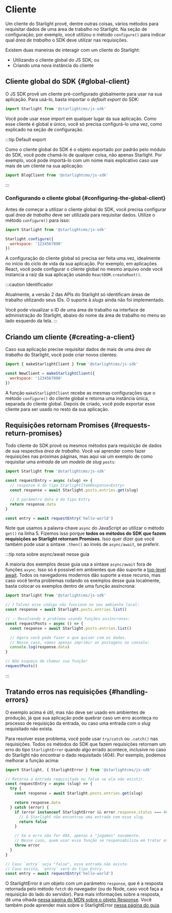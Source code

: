 # Cliente

Um cliente do Starlight provê, dentre outras coisas, vários métodos para requisitar dados de uma área de trabalho no
Starlight. Na seção de configuração, por exemplo, você utilizou o método `configure()` para indicar qual
*área de trabalho* o SDK deve utilizar nas requisições.

Existem duas maneiras de interagir com um cliente do Starlight:
- Utilizando o cliente global do JS SDK; ou
- Criando uma nova instância do cliente

## Cliente global do SDK {#global-client}

O JS SDK provê um cliente pré-configurado globalmente para usar na sua aplicação. Para usá-lo, basta importar o <i>default export</i>
do SDK:

```js
import Starlight from '@starlightcms/js-sdk'
```

Você pode usar esse <i>import</i> em qualquer lugar da sua aplicação. Como esse cliente é global e único, você só
precisa configurá-lo uma vez, como explicado na seção de configuração.

:::tip Default export

Como o cliente global do SDK é o objeto exportado por padrão pelo módulo do SDK, você pode chamá-lo de qualquer coisa,
não apenas Starlight. Por exemplo, você pode importá-lo com um nome mais explicativo caso use mais de um cliente
na sua aplicação:

```js
import BlogClient from '@starlightcms/js-sdk'
```

:::

### Configurando o cliente global {#configuring-the-global-client}

Antes de começar a utilizar o cliente global do SDK, você precisa configurar qual *área de trabalho* deve ser utilizada
para requisitar dados. Utilize o método `configure()` para isso:

```js
import Starlight from '@starlightcms/js-sdk'

Starlight.configure({
  workspace: '1234567890'
})
```

A configuração do cliente global só precisa ser feita uma vez, idealmente no início do ciclo de vida da sua aplicação.
Por exemplo, em aplicações React, você pode configurar o cliente global no mesmo arquivo onde você instancia a raíz
da sua aplicação usando `ReactDOM.createRoot()`.

:::caution Identificador

Atualmente, a versão 2 das APIs do Starlight só identificam áreas de trabalho utilizando seus IDs. O suporte à *slugs*
ainda não foi implementado.

Você pode visualizar o ID de uma área de trabalho na interface de administração do Starlight, abaixo do nome da área de
trabalho no menu ao lado esquerdo da tela.
:::

## Criando um cliente {#creating-a-client}

Caso sua aplicação precise requisitar dados de mais de uma *área de trabalho* do Starlight, você pode criar novos
clientes:

```js
import { makeStarlightClient } from '@starlightcms/js-sdk'

const NewClient = makeStarlightClient({
  workspace: '1234567890'
})
```

A função `makeStarlightClient` recebe as mesmas configurações que o método `configure()` do cliente global e retorna uma
instância única, separada do cliente global. Depois de criado, você pode exportar esse cliente para ser usado no resto
da sua aplicação.

## Requisições retornam Promises {#requests-return-promises}

Todo cliente do SDK provê os mesmos métodos para requisição de dados de sua respectiva *área de trabalho*. Você vai
aprender como fazer requisições nas próximas páginas, mas aqui vai um exemplo de como requisitar uma *entrada* de um
*modelo* de *slug* `posts`:

```js showLineNumbers
import Starlight from '@starlightcms/js-sdk'

const requestEntry = async (slug) => {
  // response é do tipo StarlightItemResponse<Entry>
  const response = await Starlight.posts.entries.get(slug)

  // O parâmetro data é do tipo Entry
  return response.data
}

const entry = await requestEntry('hello-world')
```

Note que usamos a palavra-chave `async` do JavaScript ao utilizar o método `get()` na linha 5. Fizemos isso porque
**todos os métodos do SDK que fazem requisições ao Starlight retornam Promises**. Isso quer dizer que você também pode
usar a sintaxe `.then()` ao invés de `async/await`, se preferir.

:::tip nota sobre async/await nesse guia

A maioria dos exemplos desse guia usa a sintaxe `async/await` fora de funções `async`. Isso só é possível em ambientes
que dão suporte a [top-level await](https://developer.mozilla.org/en-US/docs/Web/JavaScript/Reference/Operators/await#top_level_await).
Todos os navegadores modernos dão suporte a esse recurso, mas caso você tenha problemas rodando os exemplos desse guia
localmente, basta colocar os exemplos dentro de uma função assíncrona:

```js
import Starlight from '@starlightcms/js-sdk'

// ❗ Talvez esse código não funcione no seu ambiente local:
const response = await Starlight.posts.entries.list()

// ✅ Resolvendo o problema usando funções assíncronas:
const requestPosts = async () => {
  const response = await Starlight.posts.entries.list()

  // Agora você pode fazer o que quiser com os dados.
  // Nesse caso, vamos apenas imprimir as postagens no console:
  console.log(response.data)
}

// Não esqueça de chamar sua função!
requestPosts()
```

:::

## Tratando erros nas requisições {#handling-errors}

O exemplo acima é útil, mas não deve ser usado em ambientes de produção, já que sua aplicação pode quebrar caso um
erro aconteça no processo de requisição da entrada, ou caso uma entrada com o *slug* requisitado não exista.

Para resolver esse problema, você pode usar `try/catch` ou `.catch()` nas requisições. Todos os métodos do SDK que fazem
requisições retornam um erro do tipo `StarlightError` quando algo errado acontece, inclusive no caso do Starlight não
encontrar o dado requisitado (404). Por exemplo, podemos melhorar a função acima:

```js
import Starlight, { StarlightError } from '@starlightcms/js-sdk'

// Retorna a entrada requisitada ou false se ela não existir.
const requestEntry = async (slug) => {
  try {
    const response = await Starlight.posts.entries.get(slug)

    return response.data
  } catch (error) {
    if (error instanceof StarlightError && error.response.status === 404) {
      // O Starlight não encontrou uma entrada com esse slug.
      return false
    }

    // Se o erro não for 404, apenas o "jogamos" novamente.
    // Nesse caso, quem usar essa função se responsabiliza em tratar esse erro.
    throw error
  }
}

// Caso `entry` seja "false", essa entrada não existe.
// Caso exista, `entry` será do tipo Entry.
const entry = await requestEntry('hello-world')
```

O StarlightError é um objeto com um parâmetro `response`, que é a resposta retornada pelo método `fetch` do navegador
(ou do Node, caso você faça a requisição do lado do servidor). Para mais informações sobre a resposta, dê uma olhada
[nessa página do MDN sobre o objeto Response](https://developer.mozilla.org/en-US/docs/Web/API/Response). Você também
pode aprender mais sobre o StarlightError [nessa página do guia](../requesting-data/requests-and-responses#starlight-error).
